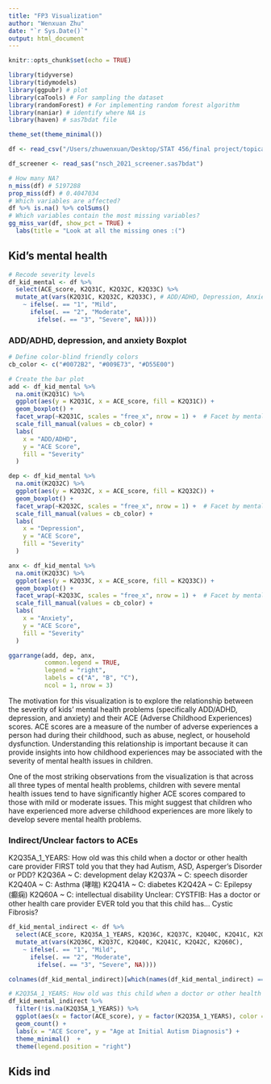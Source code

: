 ```yaml
---
title: "FP3 Visualization"
author: "Wenxuan Zhu"
date: "`r Sys.Date()`"
output: html_document
---
```


```r
knitr::opts_chunk$set(echo = TRUE)

library(tidyverse)
library(tidymodels)
library(ggpubr) # plot
library(caTools) # For sampling the dataset
library(randomForest) # For implementing random forest algorithm
library(naniar) # identify where NA is
library(haven) # sas7bdat file

theme_set(theme_minimal())
```

```r
df <- read_csv("/Users/zhuwenxuan/Desktop/STAT 456/final project/topical_data_cleaned.csv")

df_screener <- read_sas("nsch_2021_screener.sas7bdat")

# How many NA?
n_miss(df) # 5197288
prop_miss(df) # 0.4047034
# Which variables are affected?
df %>% is.na() %>% colSums()
# Which variables contain the most missing variables?
gg_miss_var(df, show_pct = TRUE) + 
  labs(title = "Look at all the missing ones :(")
```

## Kid's mental health
```r
# Recode severity levels
df_kid_mental <- df %>%
  select(ACE_score, K2Q31C, K2Q32C, K2Q33C) %>%
  mutate_at(vars(K2Q31C, K2Q32C, K2Q33C), # ADD/ADHD, Depression, Anxiety
    ~ ifelse(. == "1", "Mild",
      ifelse(. == "2", "Moderate",
        ifelse(. == "3", "Severe", NA))))
```

### ADD/ADHD, depression, and anxiety Boxplot
```r
# Define color-blind friendly colors
cb_color <- c("#0072B2", "#009E73", "#D55E00")

# Create the bar plot
add <- df_kid_mental %>% 
  na.omit(K2Q31C) %>% 
  ggplot(aes(y = K2Q31C, x = ACE_score, fill = K2Q31C)) +
  geom_boxplot() +
  facet_wrap(~K2Q31C, scales = "free_x", nrow = 1) +  # Facet by mental problem
  scale_fill_manual(values = cb_color) +
  labs(
    x = "ADD/ADHD",
    y = "ACE Score",
    fill = "Severity"
  ) 

dep <- df_kid_mental %>% 
  na.omit(K2Q32C) %>% 
  ggplot(aes(y = K2Q32C, x = ACE_score, fill = K2Q32C)) +
  geom_boxplot() +
  facet_wrap(~K2Q32C, scales = "free_x", nrow = 1) +  # Facet by mental problem
  scale_fill_manual(values = cb_color) +
  labs(
    x = "Depression",
    y = "ACE Score",
    fill = "Severity"
  ) 

anx <- df_kid_mental %>% 
  na.omit(K2Q33C) %>% 
  ggplot(aes(y = K2Q33C, x = ACE_score, fill = K2Q33C)) +
  geom_boxplot() +
  facet_wrap(~K2Q33C, scales = "free_x", nrow = 1) +  # Facet by mental problem
  scale_fill_manual(values = cb_color) +
  labs(
    x = "Anxiety",
    y = "ACE Score",
    fill = "Severity"
  ) 

ggarrange(add, dep, anx, 
          common.legend = TRUE,
          legend = "right",
          labels = c("A", "B", "C"),
          ncol = 1, nrow = 3)
```

The motivation for this visualization is to explore the relationship between the severity of kids' mental health problems (specifically ADD/ADHD, depression, and anxiety) and their ACE (Adverse Childhood Experiences) scores. ACE scores are a measure of the number of adverse experiences a person had during their childhood, such as abuse, neglect, or household dysfunction. Understanding this relationship is important because it can provide insights into how childhood experiences may be associated with the severity of mental health issues in children.

One of the most striking observations from the visualization is that across all three types of mental health problems, children with severe mental health issues tend to have significantly higher ACE scores compared to those with mild or moderate issues. This might suggest that children who have experienced more adverse childhood experiences are more likely to develop severe mental health problems.

### Indirect/Unclear factors to ACEs
K2Q35A_1_YEARS: How old was this child when a doctor or other health care provider FIRST told you that they had Autism, ASD, Asperger's Disorder or PDD?
K2Q36A ~ C: development delay
K2Q37A ~ C: speech disorder
K2Q40A ~ C: Asthma (哮喘)
K2Q41A ~ C: diabetes
K2Q42A ~ C: Epilepsy (癫痫)
K2Q60A ~ C: intellectual disability 
Unclear: 
CYSTFIB:  Has a doctor or other health care provider EVER told you that this child has… Cystic Fibrosis?

```r
df_kid_mental_indirect <- df %>%
  select(ACE_score, K2Q35A_1_YEARS, K2Q36C, K2Q37C, K2Q40C, K2Q41C, K2Q42C, K2Q60C) %>%
  mutate_at(vars(K2Q36C, K2Q37C, K2Q40C, K2Q41C, K2Q42C, K2Q60C), 
    ~ ifelse(. == "1", "Mild",
      ifelse(. == "2", "Moderate",
        ifelse(. == "3", "Severe", NA))))

colnames(df_kid_mental_indirect)[which(names(df_kid_mental_indirect) == "K2Q36C")] <- "Development_Delay"
```

```r
# K2Q35A_1_YEARS: How old was this child when a doctor or other health care provider FIRST told you that they had Autism, ASD, Asperger's Disorder or PDD?
df_kid_mental_indirect %>% 
  filter(!is.na(K2Q35A_1_YEARS)) %>% 
  ggplot(aes(x = factor(ACE_score), y = factor(K2Q35A_1_YEARS), color = Development_Delay)) +
  geom_count() +
  labs(x = "ACE Score", y = "Age at Initial Autism Diagnosis") +
  theme_minimal()  + 
  theme(legend.position = "right")
```



## Kids ind
```r

```

